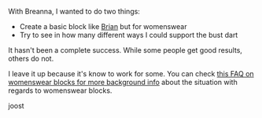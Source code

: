 With Breanna, I wanted to do two things:

- Create a basic block like [Brian](https://freesewing.org/designs/brian) but
  for womenswear
- Try to see in how many different ways I could support the bust dart

It hasn't been a complete success.
While some people get good results, others do not.

I leave it up because it's know to work for some. You can check [this FAQ on
womenswear blocks for more background info](/docs/about/faq/womenswear-blocks)
about the situation with regards to womenswear blocks.

joost
